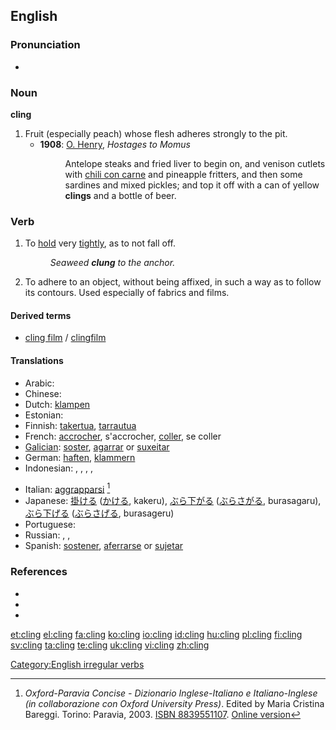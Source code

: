 ==English==

===Pronunciation===
* {{IPA|/'kliɳ/}}
*: {{rhymes|ɪŋ}}

===Noun===
'''cling'''

# Fruit (especially peach) whose flesh adheres strongly to the pit.
#* '''1908''': [[w:O. Henry|O. Henry]], ''Hostages to Momus''
#*: Antelope steaks and fried liver to begin on, and venison cutlets with [[chili con carne]] and pineapple fritters, and then some sardines and mixed pickles; and top it off with a can of yellow '''clings''' and a bottle of beer.

===Verb===
{{en-verb|clings|clinging|clung}}

# To [[hold]] very [[tight]]ly, as to not fall off.
#: ''Seaweed '''clung''' to the anchor.''
# To adhere to an object, without being affixed, in such a way as to follow its contours. Used especially of fabrics and films.

====Derived terms====
* [[cling film]] / [[clingfilm]]

====Translations====
{{trans-top}}
* Arabic: {{t|ar|تمسك|tr=tamassaka|sc=Arab}}
* Chinese: {{t|cmn|粘住|tr=niánzhù|sc=Hani}}
* Dutch: [[klampen]]
* Estonian: {{t-|et|liibuma}}
* Finnish: [[takertua]], [[tarrautua]]
* French: [[accrocher]], s'accrocher, [[coller]], se coller
* [[Galician]]: [[soster]], [[agarrar]] or [[suxeitar]]
* German: [[haften]], [[klammern]]
* Indonesian: {{t-|id|sangkut|alt=menyangkut|xs=Indonesian}}, {{t-|id|sangkut|alt=menyangkutkan|xs=Indonesian}}, {{t-|id|gantung|alt=bergantung|xs=Indonesian}}, {{t-|id|gantung|alt=menggantung|xs=Indonesian}}, {{t-|id|gantung|alt=menggantungkan|xs=Indonesian}}
{{trans-mid}}
* Italian: [[aggrapparsi]] <ref>''Oxford-Paravia Concise - Dizionario Inglese-Italiano e Italiano-Inglese (in collaborazione con Oxford University Press)''. Edited by Maria Cristina Bareggi. Torino: Paravia, 2003. [[W:Wikipedia:book sources| ISBN 8839551107]]. [http://www.oxfordparavia.it/ Online version]</ref>
* Japanese: [[掛ける]] ([[かける]], kakeru), [[ぶら下がる]] ([[ぶらさがる]], burasagaru), [[ぶら下げる]] ([[ぶらさげる]], burasageru)
* Portuguese: {{t+|pt|agarrar}}
* Russian: {{t|ru|льнуть|tr=l'nut'|sc=Cyrl}}, {{t|ru|прилипать|tr=prilipát'|sc=Cyrl}}, {{t|ru|цепляться|tr=tseplját'sja|sc=Cyrl}}
* Spanish: [[sostener]], [[aferrarse]] or [[sujetar]]
{{trans-bottom}}

===References===
* {{R:Century 1911}}
* {{R:Webster 1913}}
* <references/>

[[Category:English irregular verbs]]

[[et:cling]]
[[el:cling]]
[[fa:cling]]
[[ko:cling]]
[[io:cling]]
[[id:cling]]
[[hu:cling]]
[[pl:cling]]
[[fi:cling]]
[[sv:cling]]
[[ta:cling]]
[[te:cling]]
[[uk:cling]]
[[vi:cling]]
[[zh:cling]]